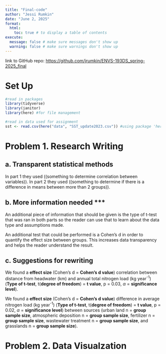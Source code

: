 ```yaml
---
title: "Final-code"
author: "Jessi Rumkin"
date: "June 2, 2025"
format:
  html:
    toc: true # to display a table of contents
execute:
  message: false # make sure messages don't show up
  warning: false # make sure warnings don't show up
---
```


link to GitHub repo: <https://github.com/jrumkin/ENVS-193DS_spring-2025_final>

# Set Up

```r
#read in packages
library(tidyverse)
library(janitor)
library(here) #for file management

#read in data used for assignment
sst <- read.csv(here("data", "SST_update2023.csv")) #using package 'here' to fix file path issue


```


# Problem 1. Research Writing

## a. Transparent statistical methods

In part 1 they used ((something to determine correlation between variables)). In part 2 they used ((something to determine if there is a difference in means between more than 2 groups)).

## b. More information needed ***

An additional piece of information that should be given is the type of t-test that was ran in both parts so the reader can use that to learn about the data type and assumptions made. 

An additional test that could be performed is a Cohen's d in order to quantify the effect size between groups. This increases data transparency and helps the reader understand the result. 

## c. Suggestions for rewriting

We found a **effect size** (Cohen's d = **Cohen's d value**) correlation between distance from headwater (km) and annual total nitrogen load (kg year^-1^) (**Type of t-test**, t(**degree of freedom**) = **t value**, p = 0.03, $\alpha$ = **significance level**). 

We found a **effect size** (Cohen's d = **Cohen's d value**) difference in average nitrogen load (kg year^-1^) (**Type of t-test**, t(**degree of freedom**) = **t value**, p = 0.02, $\alpha$ = **significance level**) between sources (urban land n = **group sample size**, atmospheric deposition n = **group sample size**, fertilizer n = **group sample size**, wastewater treatment n = **group sample size**, and grasslands n = **group sample size**).

# Problem 2. Data Visualzation





